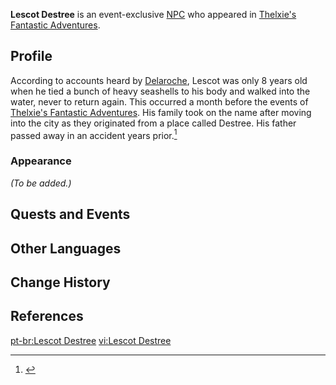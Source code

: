 {{Character Infobox
|type             = Event NPC
|image            = NPC Lescot Destree.png
|realname         = <!-- Optional, if different from in-game name -->
|deceased         = Drowned one month prior to the events of [[Thelxie's Fantastic Adventures]]
|region           = Fontaine<!-- Character's home/main nation -->
|location         = Fontaine<!-- Nation where you can find the character in the open world -->
|affiliation      = 
|title            = 
|ancestry         = <!-- Clan/family -->
|father           = 
|mother           = Zuria Destree
|spouse           = 
|sibling          = 
|child            = 
|relative         = 
|voiceEN          = 
|voiceCN          = 
|voiceJP          = 
|voiceKR          = 
}}
'''Lescot Destree''' is an event-exclusive [[NPC]] who appeared in [[Thelxie's Fantastic Adventures]].
<!--
==Location==
{{subst:#tag:gallery|
NPC Location {{subst:#titleparts:{{subst:PAGENAME}}}}.png{{subst:!}}{{subst:#titleparts:{{subst:PAGENAME}}}}'s location
NPC Location {{subst:#titleparts:{{subst:PAGENAME}}}} Context.png{{subst:!}}Additional context
}}
-->
==Profile==
According to accounts heard by [[Delaroche]], Lescot was only 8 years old when he tied a bunch of heavy seashells to his body and walked into the water, never to return again. This occurred a month before the events of [[Thelxie's Fantastic Adventures]]. His family took on the name after moving into the city as they originated from a place called Destree. His father passed away in an accident years prior.<ref>{{Ref/Quest|Miraculous Crown (Quest)}}</ref>

===Appearance===
''(To be added.)''

==Quests and Events==
{{Quests and Events}}

==Other Languages==
{{Other Languages|default_hidden=1
|en      = Lescot Destree
|zhs     = 莱斯科・德斯特雷
|zhs_rm  = Láisīkē Désītèléi
|zht     = 萊斯科・德斯特雷
|zht_rm  = Láisīkē Désītèléi
|ja      = レスコー・ドストレ
|ja_rm   = Resukoo Dosutore
|ko      = 레스코<・: >데스트레
|es      = Lescot Destrée
|fr      = Lescot Destrée
|ru      = Леско Дестре
|th      = Lescot Destree
|vi      = Lescot Destree
|de      = Lescot Destrée
|id      = Lescot Destree
|pt      = Lescot Destree
|tr      = Lescot Destree
|it      = Lescot Destrée
}}

==Change History==
{{Change History|4.2}}

==References==
{{Reflist}}

[[pt-br:Lescot Destree]]
[[vi:Lescot Destree]]